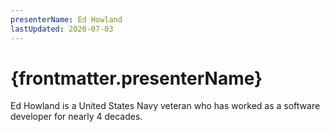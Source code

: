 ```yaml
---
presenterName: Ed Howland
lastUpdated: 2020-07-03
---
```


# {frontmatter.presenterName}
Ed
Howland is a United States Navy veteran who has worked as a
software developer for nearly 4 decades.